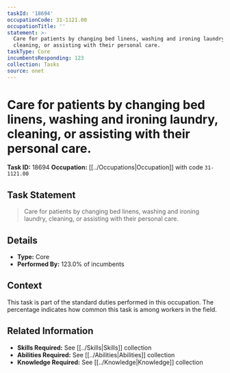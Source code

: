 ```yaml
---
taskId: '18694'
occupationCode: 31-1121.00
occupationTitle: ''
statement: >-
  Care for patients by changing bed linens, washing and ironing laundry,
  cleaning, or assisting with their personal care.
taskType: Core
incumbentsResponding: 123
collection: Tasks
source: onet
---
```

# Care for patients by changing bed linens, washing and ironing laundry, cleaning, or assisting with their personal care.

**Task ID:** 18694
**Occupation:** [[../Occupations|Occupation]] with code `31-1121.00`

## Task Statement

> Care for patients by changing bed linens, washing and ironing laundry, cleaning, or assisting with their personal care.

## Details

- **Type:** Core
- **Performed By:** 123.0% of incumbents

## Context

This task is part of the standard duties performed in this occupation. The percentage indicates how common this task is among workers in the field.

## Related Information

- **Skills Required:** See [[../Skills|Skills]] collection
- **Abilities Required:** See [[../Abilities|Abilities]] collection
- **Knowledge Required:** See [[../Knowledge|Knowledge]] collection
